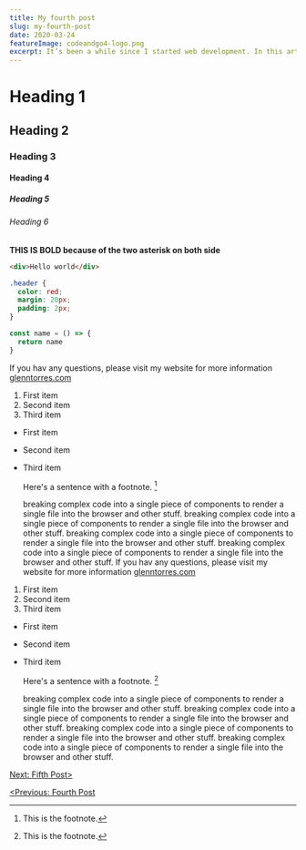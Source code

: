 ```yaml
---
title: My fourth post
slug: my-fourth-post
date: 2020-03-24
featureImage: codeandgo4-logo.png
excerpt: It’s been a while since I started web development. In this article, I will explain how I started coding, from making a single basic component to complex components,
---
```


# Heading 1

## Heading 2

### Heading 3

#### Heading 4

##### Heading 5

###### Heading 6

**THIS IS BOLD because of the two asterisk on both side**

```html
<div>Hello world</div>
```

```css
.header {
  color: red;
  margin: 20px;
  padding: 2px;
}
```

```js
const name = () => {
  return name
}
```

If you hav any questions, please visit my website for more information
[glenntorres.com](https://glennptorres.netlify.app/)

1. First item
2. Second item
3. Third item

- First item
- Second item
- Third item

  Here's a sentence with a footnote. [^1]

  breaking complex code into a single piece of components to render a single file into the browser and other stuff.
  breaking complex code into a single piece of components to render a single file into the browser and other stuff.
  breaking complex code into a single piece of components to render a single file into the browser and other stuff.
  breaking complex code into a single piece of components to render a single file into the browser and other stuff.
  If you hav any questions, please visit my website for more information
  [glenntorres.com](https://glennptorres.netlify.app/)

1. First item
2. Second item
3. Third item

- First item
- Second item
- Third item

  Here's a sentence with a footnote. [^1]

  breaking complex code into a single piece of components to render a single file into the browser and other stuff.
  breaking complex code into a single piece of components to render a single file into the browser and other stuff.
  breaking complex code into a single piece of components to render a single file into the browser and other stuff.
  breaking complex code into a single piece of components to render a single file into the browser and other stuff.

[^1]: This is the footnote.

[Next: Fifth Post>](/my-fifth-post)

[<Previous: Fourth Post](/my-fourth-post)
